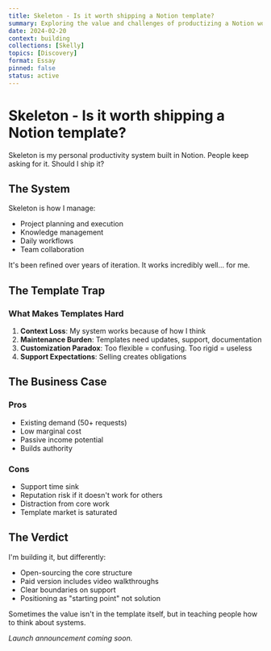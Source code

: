 ```yaml
---
title: Skeleton - Is it worth shipping a Notion template?
summary: Exploring the value and challenges of productizing a Notion workflow system
date: 2024-02-20
context: building
collections: [Skelly]
topics: [Discovery]
format: Essay
pinned: false
status: active
---
```


# Skeleton - Is it worth shipping a Notion template?

Skeleton is my personal productivity system built in Notion. People keep asking for it. Should I ship it?

## The System

Skeleton is how I manage:
- Project planning and execution
- Knowledge management
- Daily workflows
- Team collaboration

It's been refined over years of iteration. It works incredibly well... for me.

## The Template Trap

### What Makes Templates Hard

1. **Context Loss**: My system works because of how I think
2. **Maintenance Burden**: Templates need updates, support, documentation
3. **Customization Paradox**: Too flexible = confusing. Too rigid = useless
4. **Support Expectations**: Selling creates obligations

## The Business Case

### Pros
- Existing demand (50+ requests)
- Low marginal cost
- Passive income potential
- Builds authority

### Cons
- Support time sink
- Reputation risk if it doesn't work for others
- Distraction from core work
- Template market is saturated

## The Verdict

I'm building it, but differently:
- Open-sourcing the core structure
- Paid version includes video walkthroughs
- Clear boundaries on support
- Positioning as "starting point" not solution

Sometimes the value isn't in the template itself, but in teaching people how to think about systems.

*Launch announcement coming soon.*